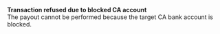   
<Card title="008518" href="/development-ressources/errors/codes/008518">  

 **Transaction refused due to blocked CA account**  
 The payout cannot be performed because the target CA bank account is blocked.  

</Card>